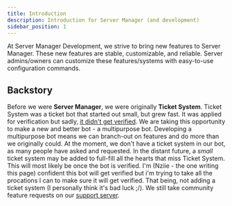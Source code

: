 ```yaml
---
title: Introduction
description: Introduction for Server Manager (and development)
sidebar_position: 1
---
```


At Server Manager Development, we strive to bring new features to Server Manager. These new features are stable, customizable, and reliable. Server admins/owners can customize these features/systems with easy-to-use configuration commands.

## Backstory
Before we were **Server Manager**, we were originally **Ticket System**. Ticket System was a ticket bot that started out small, but grew fast. It was applied for verification but sadly, [it didn't get verified](https://servermanagerbot.ml/updates/rebranding-announcement). We are taking this opportunity to make a new and better bot - a multipurpose bot. 
Developing a multipurpose bot means we can branch-out on features and do more than we originally could. 
At the moment, we don't have a ticket system in our bot, as many people have asked and requested. In the distant future, a *small* ticket system may be added to full-fill all the hearts that miss Ticket System. This will most likely be once the bot is verified. I'm (Nziie - the one writing this page) confident this bot will get verified but i'm trying to take all the procations I can to make sure it will get verified. That being, not adding a ticket system (I personally think it's bad luck ;/). We still take community feature requests on our [support server](https://discord.gg/6bCKvP24kb).

<br/>
